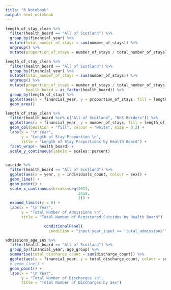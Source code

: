 ```yaml
---
title: "R Notebook"
output: html_notebook
---
```



```r
length_of_stay_clean %>%
  filter(health_board == "All of Scotland") %>%
  group_by(financial_year) %>% 
  mutate(total_number_of_stays = sum(number_of_stays)) %>% 
  ungroup() %>% 
  mutate(proportion_of_stays = number_of_stays / total_number_of_stays)
```


```r

length_of_stay_clean %>%
  filter(health_board == "All of Scotland") %>%
  group_by(financial_year) %>% 
  mutate(total_number_of_stays = sum(number_of_stays)) %>% 
  ungroup() %>% 
  mutate(proportion_of_stays = number_of_stays / total_number_of_stays,
         health_board = as_factor(health_board)) %>% 
  group_by(length_of_stay) %>% 
  ggplot(aes(x = financial_year, y = proportion_of_stays, fill = length_of_stay)) +
  geom_area()
```


```r
length_of_stay_clean %>% 
  filter(health_board %in% c("All of Scotland", "NHS Borders")) %>%
  ggplot(aes(x = financial_year, y = number_of_stays, fill = length_of_stay)) +
  geom_col(position = "fill", colour = "white", size = 0.2) +
  labs(x = "\n Year",
       y = "Length of Stay Proportion \n",
       title = "Length of Stay Proportions by Health Board") +
  facet_wrap(~ health_board) +
  scale_y_continuous(labels = scales::percent)
  
```
```r
suicide %>% 
  filter(health_board == "All of Scotland") %>%
  ggplot(aes(x = year, y = individuals_count, colour = sex)) +
  geom_line() +
  geom_point() +
  scale_x_continuous(breaks=seq(2011,
                                2019,
                                1)) +
  expand_limits(y = 0) +
  labs(x = "\n Year",
       y = "Total Number of Admissions \n",
       title = "Total Number of Registered Suicides by Health Board")
```
```r
                 conditionalPanel(
                   condition = "input.year_input == 'total_admissions'",
```

```r
admissions_age_sex %>%
  filter(health_board == "All of Scotland") %>%
  group_by(financial_year, age_group) %>%
  summarise(total_discharge_count = sum(discharge_count)) %>% 
  ggplot(aes(x = financial_year, y = total_discharge_count, colour = sex)) +
  # geom_line() +
  geom_point() +
  labs(x = "\n Year",
       y = "Total Number of Discharges \n",
       title = "Total Number of Discharges by Sex")
```

